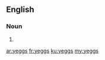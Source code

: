 ==English==

===Noun===
{{head|en}}

# {{plural of|yegg}}

[[ar:yeggs]]
[[fr:yeggs]]
[[ku:yeggs]]
[[my:yeggs]]